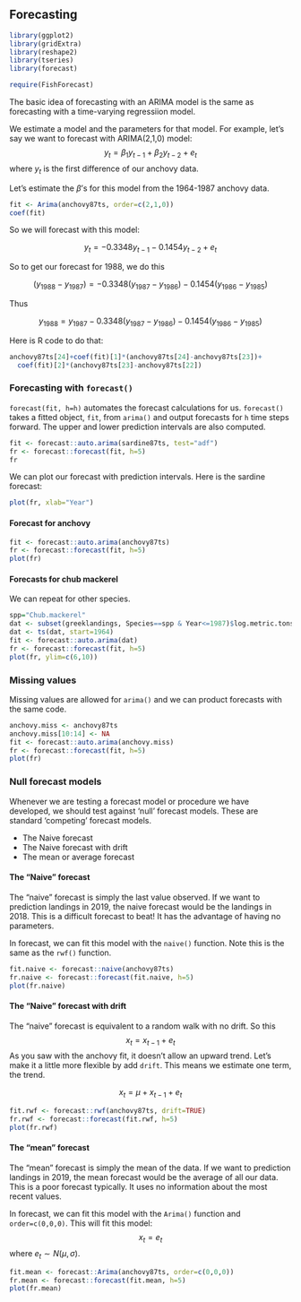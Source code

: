 ## Forecasting


```r
library(ggplot2)
library(gridExtra)
library(reshape2)
library(tseries)
library(forecast)
```

```r
require(FishForecast)
```


The basic idea of forecasting with an ARIMA model is the same as forecasting with a time-varying regressiion model.

We estimate a model and the parameters for that model.  For example, let's say we want to forecast with ARIMA(2,1,0) model:
$$y_t = \beta_1 y_{t-1} + \beta_2 y_{t-2} + e_t$$
where $y_t$ is the first difference of our anchovy data.


Let's estimate the $\beta$'s for this model from the 1964-1987 anchovy data.

```r
fit <- Arima(anchovy87ts, order=c(2,1,0))
coef(fit)
```

So we will forecast with this model:

$$y_t = -0.3348 y_{t-1} - 0.1454 y_{t-2} + e_t$$

So to get our forecast for 1988, we do this

$$(y_{1988}-y_{1987}) = -0.3348 (y_{1987}-y_{1986}) - 0.1454 (y_{1986}-y_{1985})$$

Thus

$$y_{1988} = y_{1987}-0.3348 (y_{1987}-y_{1986}) - 0.1454 (y_{1986}-y_{1985})$$

Here is R code to do that:

```r
anchovy87ts[24]+coef(fit)[1]*(anchovy87ts[24]-anchovy87ts[23])+
  coef(fit)[2]*(anchovy87ts[23]-anchovy87ts[22])
```


### Forecasting with `forecast()`

`forecast(fit, h=h)` automates the forecast calculations for us.  `forecast()` takes a fitted object, `fit`,  from `arima()` and output forecasts for `h` time steps forward.  The upper and lower prediction intervals are also computed.

```r
fit <- forecast::auto.arima(sardine87ts, test="adf")
fr <- forecast::forecast(fit, h=5)
fr
```

We can plot our forecast with prediction intervals.  Here is the sardine forecast:

```r
plot(fr, xlab="Year")
```


#### Forecast for anchovy {-}

```r
fit <- forecast::auto.arima(anchovy87ts)
fr <- forecast::forecast(fit, h=5)
plot(fr)
```


#### Forecasts for chub mackerel {-}

We can repeat for other species.

```r
spp="Chub.mackerel"
dat <- subset(greeklandings, Species==spp & Year<=1987)$log.metric.tons
dat <- ts(dat, start=1964)
fit <- forecast::auto.arima(dat)
fr <- forecast::forecast(fit, h=5)
plot(fr, ylim=c(6,10))
```


### Missing values

Missing values are allowed for `arima()` and we can product forecasts with the same code.

```r
anchovy.miss <- anchovy87ts
anchovy.miss[10:14] <- NA
fit <- forecast::auto.arima(anchovy.miss)
fr <- forecast::forecast(fit, h=5)
plot(fr)
```


### Null forecast models

Whenever we are testing a forecast model or procedure we have developed, we should test against 'null' forecast models.  These are standard 'competing' forecast models.

* The Naive forecast
* The Naive forecast with drift
* The mean or average forecast

#### The "Naive" forecast {-}

The "naive" forecast is simply the last value observed.  If we want to prediction landings in 2019, the naive forecast would be the landings in 2018.  This is a difficult forecast to beat!  It has the advantage of having no parameters.

In forecast, we can fit this model with the `naive()` function.  Note this is the same as the `rwf()` function.

```r
fit.naive <- forecast::naive(anchovy87ts)
fr.naive <- forecast::forecast(fit.naive, h=5)
plot(fr.naive)
```


#### The "Naive" forecast with drift {-}

The "naive" forecast is equivalent to a random walk with no drift.  So this
$$x_t = x_{t-1} + e_t$$
As you saw with the anchovy fit, it doesn't allow an upward trend.  Let's make it a little more flexible by add `drift`.  This means we estimate one term, the trend.

$$x_t = \mu + x_{t-1} + e_t$$


```r
fit.rwf <- forecast::rwf(anchovy87ts, drift=TRUE)
fr.rwf <- forecast::forecast(fit.rwf, h=5)
plot(fr.rwf)
```


#### The "mean" forecast {-}

The "mean" forecast is simply the mean of the data.  If we want to prediction landings in 2019, the mean forecast would be the average of all our data.  This is a poor forecast typically.  It uses no information about the most recent values.

In forecast, we can fit this model with the `Arima()` function and `order=c(0,0,0)`.  This will fit this model:
$$x_t = e_t$$
where $e_t \sim N(\mu, \sigma)$.

```r
fit.mean <- forecast::Arima(anchovy87ts, order=c(0,0,0))
fr.mean <- forecast::forecast(fit.mean, h=5)
plot(fr.mean)
```
